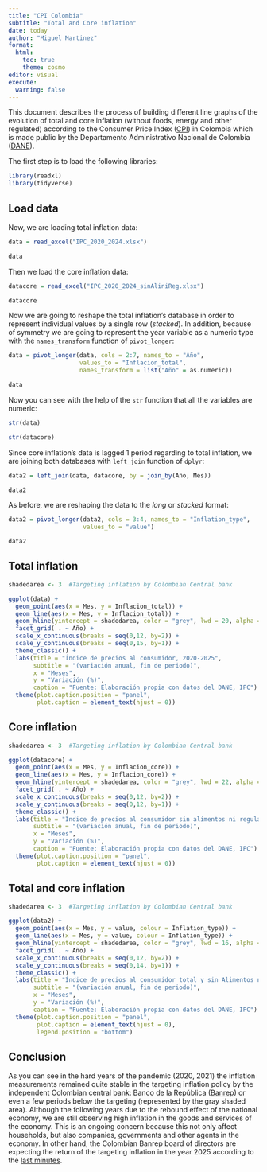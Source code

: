 ```yaml
---
title: "CPI Colombia"
subtitle: "Total and Core inflation"
date: today
author: "Miguel Martinez"
format: 
  html:
    toc: true
    theme: cosmo
editor: visual
execute:
  warning: false
---
```


This document describes the process of building different line graphs of the evolution of total and core inflation (without foods, energy and other regulated) according to the Consumer Price Index ([CPI](https://www.dane.gov.co/index.php/estadisticas-por-tema/precios-y-costos/indice-de-precios-al-consumidor-ipc)) in Colombia which is made public by the Departamento Administrativo Nacional de Colombia ([DANE](https://www.dane.gov.co/)).

The first step is to load the following libraries:

```r
library(readxl)
library(tidyverse)
```

## Load data

Now, we are loading total inflation data:

```r

data = read_excel("IPC_2020_2024.xlsx")

data
```

Then we load the core inflation data:

```r

datacore = read_excel("IPC_2020_2024_sinAliniReg.xlsx")

datacore
```

Now we are going to reshape the total inflation's database in order to represent individual values by a single row (*stacked*). In addition, because of symmetry we are going to represent the year variable as a numeric type with the `names_transform` function of `pivot_longer`:

```r

data = pivot_longer(data, cols = 2:7, names_to = "Año",
                    values_to = "Inflacion_total",
                    names_transform = list("Año" = as.numeric))

data
```

Now you can see with the help of the `str` function that all the variables are numeric:

```r
str(data)
```

```r
str(datacore)
```

Since core inflation's data is lagged 1 period regarding to total inflation, we are joining both databases with `left_join` function of `dplyr`:

```r

data2 = left_join(data, datacore, by = join_by(Año, Mes))

data2
```

As before, we are reshaping the data to the *long* or *stacked* format:

```r

data2 = pivot_longer(data2, cols = 3:4, names_to = "Inflation_type",
                     values_to = "value")

data2
```

## Total inflation

```r

shadedarea <- 3  #Targeting inflation by Colombian Central bank

ggplot(data) +
  geom_point(aes(x = Mes, y = Inflacion_total)) +
  geom_line(aes(x = Mes, y = Inflacion_total)) +
  geom_hline(yintercept = shadedarea, color = "grey", lwd = 20, alpha = 0.4) +
  facet_grid( . ~ Año) +
  scale_x_continuous(breaks = seq(0,12, by=2)) +
  scale_y_continuous(breaks = seq(0,15, by=1)) +
  theme_classic() +
  labs(title = "Índice de precios al consumidor, 2020-2025",
       subtitle = "(variación anual, fin de periodo)",
       x = "Meses",
       y = "Variación (%)",
       caption = "Fuente: Elaboración propia con datos del DANE, IPC") +
  theme(plot.caption.position = "panel",
        plot.caption = element_text(hjust = 0))

```

## Core inflation

```r

shadedarea <- 3  #Targeting inflation by Colombian Central bank

ggplot(datacore) +
  geom_point(aes(x = Mes, y = Inflacion_core)) +
  geom_line(aes(x = Mes, y = Inflacion_core)) +
  geom_hline(yintercept = shadedarea, color = "grey", lwd = 22, alpha = 0.4) +
  facet_grid( . ~ Año) +
  scale_x_continuous(breaks = seq(0,12, by=2)) +
  scale_y_continuous(breaks = seq(0,12, by=1)) +
  theme_classic() +
  labs(title = "Índice de precios al consumidor sin alimentos ni regulados, 2020-2024",
       subtitle = "(variación anual, fin de periodo)",
       x = "Meses",
       y = "Variación (%)",
       caption = "Fuente: Elaboración propia con datos del DANE, IPC") +
  theme(plot.caption.position = "panel",
        plot.caption = element_text(hjust = 0))

```

## Total and core inflation

```r

shadedarea <- 3  #Targeting inflation by Colombian Central bank

ggplot(data2) +
  geom_point(aes(x = Mes, y = value, colour = Inflation_type)) +
  geom_line(aes(x = Mes, y = value, colour = Inflation_type)) +
  geom_hline(yintercept = shadedarea, color = "grey", lwd = 16, alpha = 0.4) +
  facet_grid( . ~ Año) +
  scale_x_continuous(breaks = seq(0,12, by=2)) +
  scale_y_continuous(breaks = seq(0,14, by=1)) +
  theme_classic() +
  labs(title = "Índice de precios al consumidor total y sin Alimentos ni Regulados, 2020-2025",
       subtitle = "(variación anual, fin de periodo)",
       x = "Meses",
       y = "Variación (%)",
       caption = "Fuente: Elaboración propia con datos del DANE, IPC") +
  theme(plot.caption.position = "panel",
        plot.caption = element_text(hjust = 0),
        legend.position = "bottom")

```

## Conclusion

As you can see in the hard years of the pandemic (2020, 2021) the inflation measurements remained quite stable in the targeting inflation policy by the independent Colombian central bank: Banco de la República ([Banrep](https://www.banrep.gov.co/es/glosario/inflacion-objetivo)) or even a few periods below the targeting (represented by the gray shaded area). Although the following years due to the rebound effect of the national economy, we are still observing high inflation in the goods and services of the economy. This is an ongoing concern because this not only affect households, but also companies, governments and other agents in the economy. In other hand, the Colombian Banrep board of directors are expecting the return of the targeting inflation in the year 2025 according to the [last minutes](https://www.banrep.gov.co/es/noticias/minutas-banrep-enero-2025).
